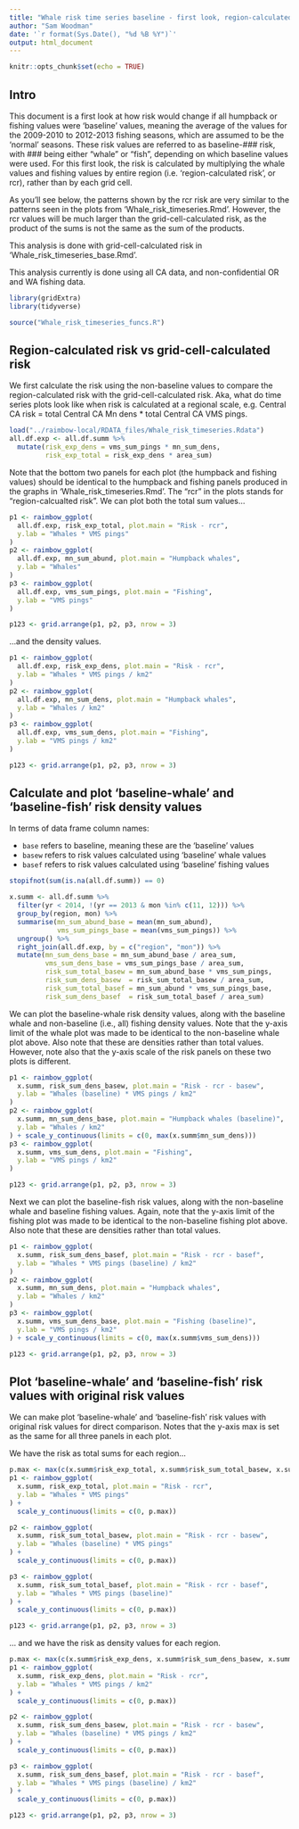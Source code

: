 ```yaml
---
title: "Whale risk time series baseline - first look, region-calculated risk"
author: "Sam Woodman"
date: '`r format(Sys.Date(), "%d %B %Y")`'
output: html_document
---
```


```r
knitr::opts_chunk$set(echo = TRUE)
```

## Intro

This document is a first look at how risk would change if all humpback or fishing values were 'baseline' values, meaning the average of the values for the 2009-2010 to 2012-2013 fishing seasons, which are assumed to be the 'normal' seasons. These risk values are referred to as baseline-### risk, with ### being either "whale" or "fish", depending on which baseline values were used. For this first look, the risk is calculated by multiplying the whale values and fishing values by entire region (i.e. 'region-calculated risk', or rcr), rather than by each grid cell. 

As you'll see below, the patterns shown by the rcr risk are very similar to the patterns seen in the plots from 'Whale_risk_timeseries.Rmd'. However, the rcr values will be much larger than the grid-cell-calculated risk, as the product of the sums is not the same as the sum of the products.

This analysis is done with grid-cell-calculated risk in 'Whale_risk_timeseries_base.Rmd'.

This analysis currently is done using all CA data, and non-confidential OR and WA fishing data.

```r
library(gridExtra)
library(tidyverse)

source("Whale_risk_timeseries_funcs.R")
```

## Region-calculated risk vs grid-cell-calculated risk

We first calculate the risk using the non-baseline values to compare the region-calculated risk with the grid-cell-calculated risk. Aka, what do time series plots look like when risk is calculated at a regional scale, e.g. Central CA risk = total Central CA Mn dens * total Central CA VMS pings.

```r
load("../raimbow-local/RDATA_files/Whale_risk_timeseries.Rdata")
all.df.exp <- all.df.summ %>% 
  mutate(risk_exp_dens = vms_sum_pings * mn_sum_dens, 
         risk_exp_total = risk_exp_dens * area_sum)
```

Note that the bottom two panels for each plot (the humpback and fishing values) should be identical to the humpback and fishing panels produced in the graphs in 'Whale_risk_timeseries.Rmd'. The "rcr" in the plots stands for "region-calcualted risk". We can plot both the total sum values...

```r
p1 <- raimbow_ggplot(
  all.df.exp, risk_exp_total, plot.main = "Risk - rcr", 
  y.lab = "Whales * VMS pings"
)
p2 <- raimbow_ggplot(
  all.df.exp, mn_sum_abund, plot.main = "Humpback whales", 
  y.lab = "Whales"
)
p3 <- raimbow_ggplot(
  all.df.exp, vms_sum_pings, plot.main = "Fishing", 
  y.lab = "VMS pings"
)

p123 <- grid.arrange(p1, p2, p3, nrow = 3)
```

...and the density values.

```r
p1 <- raimbow_ggplot(
  all.df.exp, risk_exp_dens, plot.main = "Risk - rcr", 
  y.lab = "Whales * VMS pings / km2"
)
p2 <- raimbow_ggplot(
  all.df.exp, mn_sum_dens, plot.main = "Humpback whales", 
  y.lab = "Whales / km2"
)
p3 <- raimbow_ggplot(
  all.df.exp, vms_sum_dens, plot.main = "Fishing", 
  y.lab = "VMS pings / km2"
)

p123 <- grid.arrange(p1, p2, p3, nrow = 3)
```

## Calculate and plot 'baseline-whale' and 'baseline-fish' risk density values

In terms of data frame column names:

* `base` refers to baseline, meaning these are the 'baseline' values
* `basew` refers to risk values calculated using 'baseline' whale values
* `basef` refers to risk values calculated using 'baseline' fishing values

```r
stopifnot(sum(is.na(all.df.summ)) == 0)

x.summ <- all.df.summ %>% 
  filter(yr < 2014, !(yr == 2013 & mon %in% c(11, 12))) %>% 
  group_by(region, mon) %>% 
  summarise(mn_sum_abund_base = mean(mn_sum_abund), 
            vms_sum_pings_base = mean(vms_sum_pings)) %>% 
  ungroup() %>% 
  right_join(all.df.exp, by = c("region", "mon")) %>% 
  mutate(mn_sum_dens_base = mn_sum_abund_base / area_sum,
         vms_sum_dens_base = vms_sum_pings_base / area_sum, 
         risk_sum_total_basew = mn_sum_abund_base * vms_sum_pings, 
         risk_sum_dens_basew  = risk_sum_total_basew / area_sum, 
         risk_sum_total_basef = mn_sum_abund * vms_sum_pings_base, 
         risk_sum_dens_basef  = risk_sum_total_basef / area_sum)
```

We can plot the baseline-whale risk density values, along with the baseline whale and non-baseline (i.e., all) fishing density values. Note that the y-axis limit of the whale plot was made to be identical to the non-baseline whale plot above. Also note that these are densities rather than total values. However, note also that the y-axis scale of the risk panels on these two plots is different.

```r
p1 <- raimbow_ggplot(
  x.summ, risk_sum_dens_basew, plot.main = "Risk - rcr - basew", 
  y.lab = "Whales (baseline) * VMS pings / km2"
)
p2 <- raimbow_ggplot(
  x.summ, mn_sum_dens_base, plot.main = "Humpback whales (baseline)", 
  y.lab = "Whales / km2"
) + scale_y_continuous(limits = c(0, max(x.summ$mn_sum_dens)))
p3 <- raimbow_ggplot(
  x.summ, vms_sum_dens, plot.main = "Fishing", 
  y.lab = "VMS pings / km2"
)

p123 <- grid.arrange(p1, p2, p3, nrow = 3)
```

Next we can plot the baseline-fish risk values, along with the non-baseline whale and baseline fishing values. Again, note that the y-axis limit of the fishing plot was made to be identical to the non-baseline fishing plot above. Also note that these are densities rather than total values.

```r
p1 <- raimbow_ggplot(
  x.summ, risk_sum_dens_basef, plot.main = "Risk - rcr - basef", 
  y.lab = "Whales * VMS pings (baseline) / km2"
)
p2 <- raimbow_ggplot(
  x.summ, mn_sum_dens, plot.main = "Humpback whales", 
  y.lab = "Whales / km2"
)
p3 <- raimbow_ggplot(
  x.summ, vms_sum_dens_base, plot.main = "Fishing (baseline)", 
  y.lab = "VMS pings / km2"
) + scale_y_continuous(limits = c(0, max(x.summ$vms_sum_dens)))

p123 <- grid.arrange(p1, p2, p3, nrow = 3)
```

## Plot 'baseline-whale' and 'baseline-fish' risk values with original risk values

We can make plot 'baseline-whale' and 'baseline-fish' risk values with original risk values for direct comparison. Notes that the y-axis max is set as the same for all three panels in each plot.

We have the risk as total sums for each region...

```r
p.max <- max(c(x.summ$risk_exp_total, x.summ$risk_sum_total_basew, x.summ$risk_sum_total_basef))
p1 <- raimbow_ggplot(
  x.summ, risk_exp_total, plot.main = "Risk - rcr", 
  y.lab = "Whales * VMS pings"
) + 
  scale_y_continuous(limits = c(0, p.max))

p2 <- raimbow_ggplot(
  x.summ, risk_sum_total_basew, plot.main = "Risk - rcr - basew", 
  y.lab = "Whales (baseline) * VMS pings"
) + 
  scale_y_continuous(limits = c(0, p.max))

p3 <- raimbow_ggplot(
  x.summ, risk_sum_total_basef, plot.main = "Risk - rcr - basef", 
  y.lab = "Whales * VMS pings (baseline)"
) + 
  scale_y_continuous(limits = c(0, p.max))

p123 <- grid.arrange(p1, p2, p3, nrow = 3)
```

... and we have the risk as density values for each region. 

```r
p.max <- max(c(x.summ$risk_exp_dens, x.summ$risk_sum_dens_basew, x.summ$risk_sum_dens_basef))
p1 <- raimbow_ggplot(
  x.summ, risk_exp_dens, plot.main = "Risk - rcr", 
  y.lab = "Whales * VMS pings / km2"
) + 
  scale_y_continuous(limits = c(0, p.max))

p2 <- raimbow_ggplot(
  x.summ, risk_sum_dens_basew, plot.main = "Risk - rcr - basew", 
  y.lab = "Whales (baseline) * VMS pings / km2"
) + 
  scale_y_continuous(limits = c(0, p.max))

p3 <- raimbow_ggplot(
  x.summ, risk_sum_dens_basef, plot.main = "Risk - rcr - basef", 
  y.lab = "Whales * VMS pings (baseline) / km2"
) + 
  scale_y_continuous(limits = c(0, p.max))

p123 <- grid.arrange(p1, p2, p3, nrow = 3)
```
